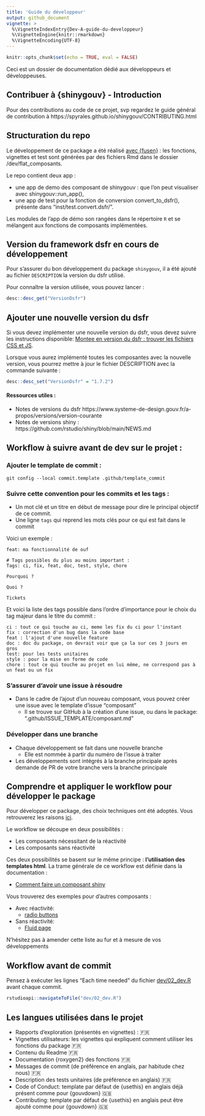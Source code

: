 ```yaml
---
title: 'Guide du développeur'
output: github_document
vignette: >
  %\VignetteIndexEntry{Dev-A-guide-du-developpeur}
  %\VignetteEngine{knitr::rmarkdown}
  %\VignetteEncoding{UTF-8}
---
```


```r
knitr::opts_chunk$set(echo = TRUE, eval = FALSE)
```

Ceci est un dossier de documentation dédié aux développeurs et développeuses. 


## Contribuer à {shinygouv} - Introduction
Pour des contributions au code de ce projet, svp regardez le guide général de contribution à https://spyrales.github.io/shinygouv/CONTRIBUTING.html

## Structuration du repo

Le développement de ce package a été réalisé [avec {fusen}](https://thinkr-open.github.io/fusen/) : les fonctions, vignettes et test sont générées par des fichiers Rmd dans le dossier /dev/flat_composants.  

Le repo contient deux app :  

- une app de demo des composant de shinygouv : que l'on peut visualiser avec shinygouv::run_app(),  
- une app de test pour la fonction de conversion convert_to_dsfr(), présente dans "inst/test.convert.dsfr/".  

Les modules de l'app de démo son rangées dans le répertoire `R` et se mélangent aux fonctions de composants implémentées.

## Version du framework dsfr en cours de développement

Pour s'assurer du bon développement du package `shinygouv`, il a été ajouté au fichier `DESCRIPTION` la version du dsfr utilisé.

Pour connaître la version utilisée, vous pouvez lancer :

```r
desc::desc_get("VersionDsfr")
```

## Ajouter une nouvelle version du dsfr

Si vous devez implémenter une nouvelle version du dsfr, vous devez suivre les instructions disponible: [Montee en version du dsfr : trouver les fichiers CSS et JS](Dev-C-montee-en-version-du-dsfr-trouver-les-fichiers-css-et-js.md).

Lorsque vous aurez implémenté toutes les composantes avec la nouvelle version, vous pourrez mettre à jour le fichier DESCRIPTION avec la commande suivante :

```r
desc::desc_set("VersionDsfr" = "1.7.2")
```

#### Ressources utiles :   

- Notes de versions du dsfr https://www.systeme-de-design.gouv.fr/a-propos/versions/version-courante 
- Notes de versions shiny : https://github.com/rstudio/shiny/blob/main/NEWS.md


## Workflow à suivre avant de dev sur le projet :

### Ajouter le template de commit :

```
git config --local commit.template .github/template_commit
```

### Suivre cette convention pour les commits et les tags :

- Un mot clé et un titre en début de message pour dire le principal objectif de ce commit.
- Une ligne `tags` qui reprend les mots clés pour ce qui est fait dans le commit

Voici un exemple :

```
feat: ma fonctionnalité de ouf

# Tags possibles du plus au moins important :
Tags: ci, fix, feat, doc, test, style, chore

Pourquoi ?

Quoi ?
   
Tickets

```

Et voici la liste des tags possible dans l'ordre d'importance pour le choix du tag majeur dans le titre du commit :

```
ci : tout ce qui touche au ci, meme les fix du ci pour l'instant
fix : correction d'un bug dans la code base
feat : l'ajout d'une nouvelle feature
doc : doc du package, on devrait voir que ça la sur ces 3 jours en gros
test: pour les tests unitaires
style : pour la mise en forme de code
chore : tout ce qui touche au projet en lui même, ne correspond pas à un feat ou un fix
```
### S'assurer d'avoir une issue à résoudre

- Dans le cadre de l'ajout d'un nouveau composant, vous pouvez créer une issue avec le template d'issue "composant"
    + Il se trouve sur GitHub à la création d'une issue, ou dans le package: ".github/ISSUE_TEMPLATE/composant.md"

### Développer dans une branche

- Chaque développement se fait dans une nouvelle branche
    + Elle est nommée à partir du numéro de l'issue à traiter
- Les développements sont intégrés à la branche principale après demande de PR de votre branche vers la branche principale


## Comprendre et appliquer le workflow pour développer le package

Pour développer ce package, des choix techniques ont été adoptés. Vous retrouverez les raisons [ici](Hist-B-documentation-inventaire.md).

Le workflow se découpe en deux possibilités :

- Les composants nécessitant de la réactivité
- Les composants sans réactivité

Ces deux possibilités se basent sur le même principe : **l'utilisation des templates html**. La trame générale de ce workflow est définie dans la documentation : 

- [Comment faire un composant shiny](Dev-B-comment-faire-un-composant-shiny.md)

Vous trouverez des exemples pour d'autres composants :

- Avec réactivité:
  - [radio buttons](https://github.com/spyrales/shinygouv/blob/main/dev/flat_composants/flat_radioButtons.Rmd)
  
- Sans réactivité:
  - [Fluid page](https://github.com/spyrales/shinygouv/blob/main/dev/flat_composants/flat_fluidpage.Rmd)
 
N'hésitez pas à amender cette liste au fur et à mesure de vos développements 

## Workflow avant de commit

Pensez à exécuter les lignes "Each time needed" du fichier [dev/02_dev.R](https://github.com/spyrales/shinygouv/blob/main/dev/02_dev.R) avant chaque commit.

```r
rstudioapi::navigateToFile("dev/02_dev.R")
```

<!-- ## Ressource JS, HTML et CSS : a compléter et lier au reste -->
<!-- https://connect.thinkr.fr/js4shinyfieldnotes/# -->

## Les langues utilisées dans le projet

- Rapports d'exploration (présentés en vignettes) : 🇫🇷 
- Vignettes utilisateurs: les vignettes qui expliquent comment utiliser les fonctions du package 🇫🇷 
- Contenu du Readme 🇫🇷 
- Documentation {roxygen2} des fonctions 🇫🇷 
- Messages de commit (de préférence en anglais, par habitude chez nous) 🇫🇷 
- Description des tests unitaires (de préférence en anglais) 🇫🇷 
- Code of Conduct: template par défaut de {usethis} en anglais déjà présent comme pour {gouvdown} 🇬🇧 
- Contributing: template par défaut de {usethis} en anglais peut être ajouté comme pour {gouvdown} 🇬🇧 
